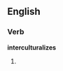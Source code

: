 ==English==

===Verb===
'''interculturalizes'''

# {{third-person singular of|[[interculturalize]]}}